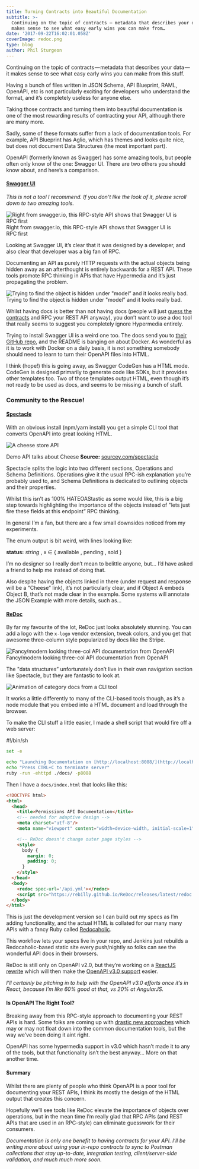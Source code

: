 ```yaml
---
title: Turning Contracts into Beautiful Documentation
subtitle: >-
  Continuing on the topic of contracts — metadata that describes your data — it
  makes sense to see what easy early wins you can make from…
date: '2017-09-22T16:02:01.058Z'
coverImage: redoc.png
type: blog
author: Phil Sturgeon
---
```


Continuing on the topic of contracts — metadata that describes your data — it makes sense to see what easy early wins you can make from this stuff.

Having a bunch of files written in JSON Schema, API Blueprint, RAML, OpenAPI, etc is not particularly exciting for developers who understand the format, and it’s completely useless for anyone else.

Taking those contracts and turning them into beautiful documentation is one of the most rewarding results of contracting your API, although there are many more.

Sadly, some of these formats suffer from a lack of documentation tools. For example, API Blueprint has Aglio, which has themes and looks quite nice, but does not document Data Structures (the most important part).

OpenAPI (formerly known as Swagger) has some amazing tools, but people often only know of the one: Swagger UI. There are two others you should know about, and here’s a comparison.

#### [**Swagger UI**](https://swagger.io/swagger-ui/)

_This is not a tool I recommend. If you don’t like the look of it, please scroll down to two amazing tools._

![Right from swagger.io, this RPC-style API shows that Swagger UI is RPC first](/images/posts/turning-contracts-into-beautiful-documentation/api-docs.png)
Right from swagger.io, this RPC-style API shows that Swagger UI is RPC first

Looking at Swagger UI, it’s clear that it was designed by a developer, and also clear that developer was a big fan of RPC.

Documenting an API as purely HTTP requests with the actual objects being hidden away as an afterthought is entirely backwards for a REST API. These tools promote RPC thinking in APIs that have Hypermedia and it’s just propagating the problem.

![Trying to find the object is hidden under "model” and it looks really bad.](/images/posts/turning-contracts-into-beautiful-documentation/200-code.png)
Trying to find the object is hidden under "model” and it looks really bad.

Whilst having docs is better than not having docs (people will just [guess the contracts](https://apisyouwonthate.com/blog/commit-to-api-contracts) and RPC your REST API anyway), you don’t want to use a doc tool that really seems to suggest you completely ignore Hypermedia entirely.

Trying to install Swagger UI is a weird one too. The docs send you to [their GitHub repo](https://github.com/swagger-api/swagger-ui), and the README is banging on about Docker. As wonderful as it is to work with Docker on a daily basis, it is not something somebody should need to learn to turn their OpenAPI files into HTML.

I think (hope!) this is going away, as Swagger CodeGen has a HTML mode. CodeGen is designed primarily to generate code like SDKs, but it provides other templates too. Two of those templates output HTML, even though it’s not ready to be used as docs, and seems to be missing a bunch of stuff.

### Community to the Rescue!

#### [Spectacle](https://sourcey.com/spectacle/)

With an obvious install (npm/yarn install) you get a simple CLI tool that converts OpenAPI into great looking HTML.

![A cheese store API](/images/posts/turning-contracts-into-beautiful-documentation/cheese-store.png)
<figcaption>
  
  Demo API talks about Cheese **Source:** [sourcey.com/spectacle](https://sourcey.com/spectacle/)
  
</figcaption>

Spectacle splits the logic into two different sections, Operations and Schema Definitions. Operations give it the usual RPC-ish explanation you’re probably used to, and Schema Definitions is dedicated to outlining objects and their properties.

Whilst this isn’t as 100% HATEOAStastic as some would like, this is a big step towards highlighting the importance of the objects instead of "lets just fire these fields at this endpoint” RPC thinking.

In general I’m a fan, but there are a few small downsides noticed from my experiments.

The enum output is bit weird, with lines looking like:

**status:** _string_  , x ∈ { available , pending , sold }

I’m no designer so I really don’t mean to belittle anyone, but… I’d have asked a friend to help me instead of doing that.

Also despite having the objects linked in there (under request and response will be a "Cheese” link), it’s not particularly clear, and if Object A embeds Object B, that’s not made clear in the example. Some systems will annotate the JSON Example with more details, such as…

#### [ReDoc](https://github.com/Rebilly/ReDoc/)

By far my favourite of the lot, ReDoc just looks absolutely stunning. You can add a logo with the `x-logo` vendor extension, tweak colors, and you get that awesome three-column style popularized by docs like the Stripe.

![Fancy/modern looking three-col API documentation from OpenAPI](/images/posts/turning-contracts-into-beautiful-documentation/pet-store.png)
Fancy/modern looking three-col API documentation from OpenAPI

The "data structures” unfortunately don’t live in their own navigation section like Spectacle, but they are fantastic to look at.

![Animation of category docs from a CLI tool](/images/posts/turning-contracts-into-beautiful-documentation/category.gif)

It works a little differently to many of the CLI-based tools though, as it’s a node module that you embed into a HTML document and load through the browser.

To make the CLI stuff a little easier, I made a shell script that would fire off a web server:

#!/bin/sh
```bash
set -e

echo "Launching Documentation on [http://localhost:8088/](http://localhost:8088/)"
echo "Press CTRL+C to terminate server"
ruby -run -ehttpd ./docs/ -p8088
```

Then I have a `docs/index.html` that looks like this:

```html
<!DOCTYPE html>
<html>
  <head>
    <title>Permissions API Documentation</title>
    <!-- needed for adaptive design -->
    <meta charset="utf-8"/>
    <meta name="viewport" content="width=device-width, initial-scale=1">

    <!-- ReDoc doesn't change outer page styles -->
    <style>
      body {
        margin: 0;
        padding: 0;
      }
    </style>
  </head>
  <body>
    <redoc spec-url='/api.yml'></redoc>
    <script src="https://rebilly.github.io/ReDoc/releases/latest/redoc.min.js"> </script>
  </body>
</html>
```

This is just the development version so I can build out my specs as I’m adding functionality, and the actual HTML is collated for our many many APIs with a fancy Ruby called [Redocaholic](https://github.com/philsturgeon/redocaholic).

This workflow lets your specs live in your repo, and Jenkins just rebuilds a Redocaholic-based static site every push/nightly so folks can see the wonderful API docs in their browsers.

ReDoc is still only on OpenAPI v2.0, but they’re working on a [ReactJS rewrite](https://github.com/Rebilly/ReDoc/issues/312) which will then make the [OpenAPI v3.0 support](https://github.com/Rebilly/ReDoc/issues/312) easier.

_I’ll certainly be pitching in to help with the OpenAPI v3.0 efforts once it’s in React, because I’m like 60% good at that, vs 20% at AngularJS._

#### Is OpenAPI The Right Tool?

Breaking away from this RPC-style approach to documenting your REST APIs is hard. Some folks are coming up with [drastic new approaches](http://mfadhel.com/2017/API_Tables/) which may or may not float down into the common documentation tools, but the way we’ve been doing it aint right.

OpenAPI has some hypermedia support in v3.0 which hasn’t made it to any of the tools, but that functionality isn’t the best anyway… More on that another time.

#### Summary

Whilst there are plenty of people who think OpenAPI is a poor tool for documenting your REST APIs, I think its mostly the design of the HTML output that creates this concern.

Hopefully we’ll see tools like ReDoc elevate the importance of objects over operations, but in the mean time I’m really glad that RPC APIs (and REST APIs that are used in an RPC-style) can eliminate guesswork for their consumers.

_Documentation is only one benefit to having contracts for your API. I’ll be writing more about using your in-repo contracts to sync to Postman collections that stay up-to-date, integration testing, client/server-side validation, and much much more soon._